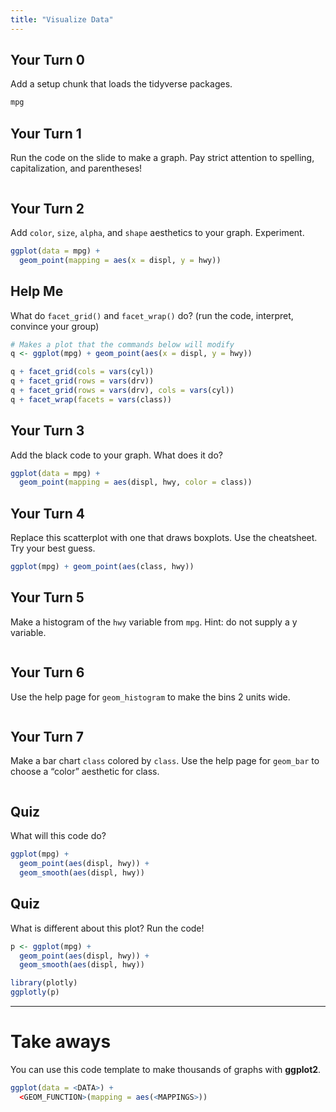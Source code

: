 ```yaml
---
title: "Visualize Data"
---
```


## Your Turn 0

Add a setup chunk that loads the tidyverse packages.




```r
mpg
```


## Your Turn 1

Run the code on the slide to make a graph. Pay strict attention to spelling,
capitalization, and parentheses!

```r

```

## Your Turn 2

Add `color`, `size`, `alpha`, and `shape` aesthetics to your graph. Experiment.  

```r
ggplot(data = mpg) +
  geom_point(mapping = aes(x = displ, y = hwy))
```

## Help Me

What do `facet_grid()` and `facet_wrap()` do? 
(run the code, interpret, convince your group)

```r
# Makes a plot that the commands below will modify
q <- ggplot(mpg) + geom_point(aes(x = displ, y = hwy))

q + facet_grid(cols = vars(cyl))
q + facet_grid(rows = vars(drv))
q + facet_grid(rows = vars(drv), cols = vars(cyl))
q + facet_wrap(facets = vars(class))
```

## Your Turn 3

Add the black code to your graph. What does it do?

```r
ggplot(data = mpg) +
  geom_point(mapping = aes(displ, hwy, color = class))
```

## Your Turn 4

Replace this scatterplot with one that draws boxplots. Use the cheatsheet. Try
your best guess.

```r
ggplot(mpg) + geom_point(aes(class, hwy))
```

## Your Turn 5

Make a histogram of the `hwy` variable from `mpg`. Hint: do not supply a y
variable.

```r

```

## Your Turn 6

Use the help page for `geom_histogram` to make the bins 2 units wide.

```r

```

## Your Turn 7

Make a bar chart `class` colored by `class`. Use the help page for `geom_bar` to
choose a "color" aesthetic for class.

```r

```

## Quiz

What will this code do?

```r
ggplot(mpg) + 
  geom_point(aes(displ, hwy)) +
  geom_smooth(aes(displ, hwy))
```

## Quiz

What is different about this plot? Run the code!

```r
p <- ggplot(mpg) + 
  geom_point(aes(displ, hwy)) +
  geom_smooth(aes(displ, hwy))

library(plotly)
ggplotly(p)
```

***

# Take aways

You can use this code template to make thousands of graphs with **ggplot2**.

```r
ggplot(data = <DATA>) +
  <GEOM_FUNCTION>(mapping = aes(<MAPPINGS>))
```
